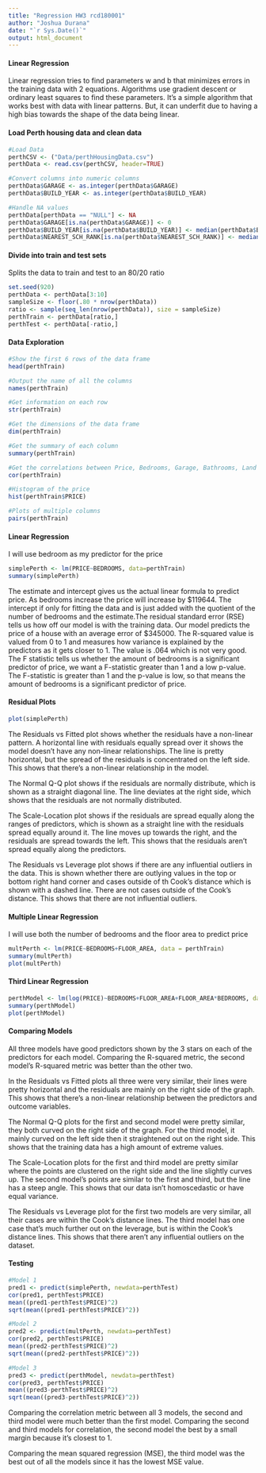---
title: "Regression HW3 rcd180001"
author: "Joshua Durana"
date: "`r Sys.Date()`"
output: html_document
---
#### Linear Regression
Linear regression tries to find parameters w and b that minimizes errors in the training data with 2 equations. Algorithms use gradient descent or ordinary least squares to find these parameters. It's a simple algorithm that works best with data with linear patterns. But, it can underfit due to having a high bias towards the shape of the data being linear.

#### Load Perth housing data and clean data

```{r}
#Load Data
perthCSV <- ("Data/perthHousingData.csv")
perthData <- read.csv(perthCSV, header=TRUE)

#Convert columns into numeric columns
perthData$GARAGE <- as.integer(perthData$GARAGE)
perthData$BUILD_YEAR <- as.integer(perthData$BUILD_YEAR)

#Handle NA values
perthData[perthData == "NULL"] <- NA
perthData$GARAGE[is.na(perthData$GARAGE)] <- 0
perthData$BUILD_YEAR[is.na(perthData$BUILD_YEAR)] <- median(perthData$BUILD_YEAR, na.rm = TRUE)
perthData$NEAREST_SCH_RANK[is.na(perthData$NEAREST_SCH_RANK)] <- median(perthData$NEAREST_SCH_RANK, na.rm = TRUE)
```

#### Divide into train and test sets

Splits the data to train and test to an 80/20 ratio

```{r}
set.seed(920)
perthData <- perthData[3:10]
sampleSize <- floor(.80 * nrow(perthData))
ratio <- sample(seq_len(nrow(perthData)), size = sampleSize)
perthTrain <- perthData[ratio,]
perthTest <- perthData[-ratio,]
```

#### Data Exploration

```{r tidy=TRUE}
#Show the first 6 rows of the data frame
head(perthTrain)

#Output the name of all the columns
names(perthTrain)

#Get information on each row
str(perthTrain)

#Get the dimensions of the data frame
dim(perthTrain)

#Get the summary of each column
summary(perthTrain)

#Get the correlations between Price, Bedrooms, Garage, Bathrooms, Land Area, Floor Area, and the Distance to the Business District
cor(perthTrain)

#Histogram of the price
hist(perthTrain$PRICE)

#Plots of multiple columns
pairs(perthTrain)
```

#### Linear Regression

I will use bedroom as my predictor for the price

```{r}
simplePerth <- lm(PRICE~BEDROOMS, data=perthTrain)
summary(simplePerth)
```

The estimate and intercept gives us the actual linear formula to predict price. As bedrooms increase the price will increase by \$119644. The intercept if only for fitting the data and is just added with the quotient of the number of bedrooms and the estimate.The residual standard error (RSE) tells us how off our model is with the training data. Our model predicts the price of a house with an average error of \$345000. The R-squared value is valued from 0 to 1 and measures how variance is explained by the predictors as it gets closer to 1. The value is .064 which is not very good. The F statistic tells us whether the amount of bedrooms is a significant predictor of price, we want a F-statistic greater than 1 and a low p-value. The F-statistic is greater than 1 and the p-value is low, so that means the amount of bedrooms is a significant predictor of price.

#### Residual Plots

```{r}
plot(simplePerth)
```

The Residuals vs Fitted plot shows whether the residuals have a non-linear pattern. A horizontal line with residuals equally spread over it shows the model doesn't have any non-linear relationships. The line is pretty horizontal, but the spread of the residuals is concentrated on the left side. This shows that there's a non-linear relationship in the model.

The Normal Q-Q plot shows if the residuals are normally distribute, which is shown as a straight diagonal line. The line deviates at the right side, which shows that the residuals are not normally distributed.

The Scale-Location plot shows if the residuals are spread equally along the ranges of predictors, which is shown as a straight line with the residuals spread equally around it. The line moves up towards the right, and the residuals are spread towards the left. This shows that the residuals aren't spread equally along the predictors.

The Residuals vs Leverage plot shows if there are any influential outliers in the data. This is shown whether there are outlying values in the top or bottom right hand corner and cases outside of th Cook's distance which is shown with a dashed line. There are not cases outside of the Cook's distance. This shows that there are not influential outliers.

#### Multiple Linear Regression

I will use both the number of bedrooms and the floor area to predict price

```{r}
multPerth <- lm(PRICE~BEDROOMS+FLOOR_AREA, data = perthTrain)
summary(multPerth)
plot(multPerth)
```

#### Third Linear Regression

```{r}
perthModel <- lm(log(PRICE)~BEDROOMS+FLOOR_AREA+FLOOR_AREA*BEDROOMS, data=perthTrain)
summary(perthModel)
plot(perthModel)
```

#### Comparing Models

All three models have good predictors shown by the 3 stars on each of the predictors for each model. Comparing the R-squared metric, the second model's R-squared metric was better than the other two.

In the Residuals vs Fitted plots all three were very similar, their lines were pretty horizontal and the residuals are mainly on the right side of the graph. This shows that there's a non-linear relationship between the predictors and outcome variables.

The Normal Q-Q plots for the first and second model were pretty similar, they both curved on the right side of the graph. For the third model, it mainly curved on the left side then it straightened out on the right side. This shows that the training data has a high amount of extreme values.

The Scale-Location plots for the first and third model are pretty similar where the points are clustered on the right side and the line slightly curves up. The second model's points are similar to the first and third, but the line has a steep angle. This shows that our data isn't homoscedastic or have equal variance.

The Residuals vs Leverage plot for the first two models are very similar, all their cases are within the Cook's distance lines. The third model has one case that's much further out on the leverage, but is within the Cook's distance lines. This shows that there aren't any influential outliers on the dataset.

#### Testing

```{r}
#Model 1
pred1 <- predict(simplePerth, newdata=perthTest)
cor(pred1, perthTest$PRICE)
mean((pred1-perthTest$PRICE)^2)
sqrt(mean((pred1-perthTest$PRICE)^2))

#Model 2
pred2 <- predict(multPerth, newdata=perthTest)
cor(pred2, perthTest$PRICE)
mean((pred2-perthTest$PRICE)^2)
sqrt(mean((pred2-perthTest$PRICE)^2))

#Model 3
pred3 <- predict(perthModel, newdata=perthTest)
cor(pred3, perthTest$PRICE)
mean((pred3-perthTest$PRICE)^2)
sqrt(mean((pred3-perthTest$PRICE)^2))
```

Comparing the correlation metric between all 3 models, the second and third model were much better than the first model. Comparing the second and third models for correlation, the second model the best by a small margin because it's closest to 1.

Comparing the mean squared regression (MSE), the third model was the best out of all the models since it has the lowest MSE value.
